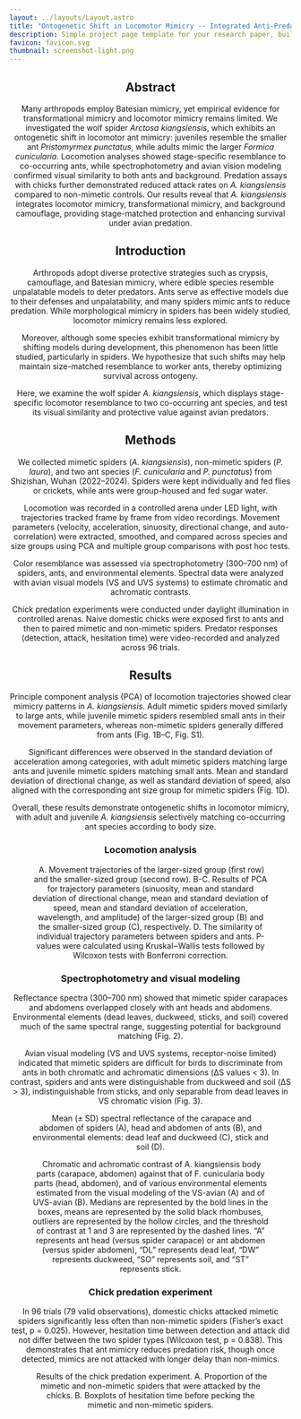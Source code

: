 ```yaml
---
layout: ../layouts/Layout.astro
title: "Ontogenetic Shift in Locomotor Mimicry -- Integrated Anti-Predator Strategy in the Myrmecomorphic Wolf Spider Arctosa kiangsiensis"
description: Simple project page template for your research paper, built with Astro and Tailwind CSS
favicon: favicon.svg
thumbnail: screenshot-light.png
---
```






<Header
  title={frontmatter.title}
  authors={[
    {
      name: "Linlin Li",
      url: "https://linlinbio.github.io",
      institution: "Wuhan University",
    },
    {
      name: "Shichang Zhang",
      institution: "Hubei University",
      notes: ["*"],
    },
  ]}
  conference="Jul 2023 - Present"
  />


<HighlightedSection class="text-justify">

## Abstract

<section class="text-justify">
  Many arthropods employ Batesian mimicry, yet empirical evidence for transformational mimicry and locomotor mimicry remains limited. We investigated the wolf spider <i>Arctosa kiangsiensis</i>, which exhibits an ontogenetic shift in locomotor ant mimicry: juveniles resemble the smaller ant <i>Pristomyrmex punctatus</i>, while adults mimic the larger <i>Formica cunicularia</i>. Locomotion analyses showed stage-specific resemblance to co-occurring ants, while spectrophotometry and avian vision modeling confirmed visual similarity to both ants and background. Predation assays with chicks further demonstrated reduced attack rates on <i>A. kiangsiensis</i> compared to non-mimetic controls. Our results reveal that <i>A. kiangsiensis</i> integrates locomotor mimicry, transformational mimicry, and background camouflage, providing stage-matched protection and enhancing survival under avian predation.
</section>

</HighlightedSection>


## Introduction

<section class="text-justify">
  Arthropods adopt diverse protective strategies such as crypsis, camouflage, and Batesian mimicry, where edible species resemble unpalatable models to deter predators. Ants serve as effective models due to their defenses and unpalatability, and many spiders mimic ants to reduce predation. While morphological mimicry in spiders has been widely studied, locomotor mimicry remains less explored. 
  <p class="mt-4">
    Moreover, although some species exhibit transformational mimicry by shifting models during development, this phenomenon has been little studied, particularly in spiders. We hypothesize that such shifts may help maintain size-matched resemblance to worker ants, thereby optimizing survival across ontogeny.
  </p>
  <p class="mt-4">
    Here, we examine the wolf spider <i>A. kiangsiensis</i>, which displays stage-specific locomotor resemblance to two co-occurring ant species, and test its visual similarity and protective value against avian predators.
  </p>
</section>


<HighlightedSection class="text-justify">

## Methods

<section class="text-justify">
  We collected mimetic spiders (<i>A. kiangsiensis</i>), non-mimetic spiders (<i>P. laura</i>), and two ant species (<i>F. cunicularia</i> and <i>P. punctatus</i>) from Shizishan, Wuhan (2022–2024). Spiders were kept individually and fed flies or crickets, while ants were group-housed and fed sugar water. 
  <p class="mt-4">
    Locomotion was recorded in a controlled arena under LED light, with trajectories tracked frame by frame from video recordings. Movement parameters (velocity, acceleration, sinuosity, directional change, and auto-correlation) were extracted, smoothed, and compared across species and size groups using PCA and multiple group comparisons with post hoc tests.
  </p>
  <p class="mt-4">
    Color resemblance was assessed via spectrophotometry (300–700 nm) of spiders, ants, and environmental elements. Spectral data were analyzed with avian visual models (VS and UVS systems) to estimate chromatic and achromatic contrasts.
  </p>
  <p class="mt-4">
    Chick predation experiments were conducted under daylight illumination in controlled arenas. Naive domestic chicks were exposed first to ants and then to paired mimetic and non-mimetic spiders. Predator responses (detection, attack, hesitation time) were video-recorded and analyzed across 96 trials.
  </p>
</section>

</HighlightedSection>

## Results
<section class="text-justify">
  Principle component analysis (PCA) of locomotion trajectories showed clear mimicry patterns in <i>A. kiangsiensis</i>. Adult mimetic spiders moved similarly to large ants, while juvenile mimetic spiders resembled small ants in their movement parameters, whereas non-mimetic spiders generally differed from ants (Fig. 1B–C, Fig. S1).
  <p class="mt-4">
    Significant differences were observed in the standard deviation of acceleration among categories, with adult mimetic spiders matching large ants and juvenile mimetic spiders matching small ants. Mean and standard deviation of directional change, as well as standard deviation of speed, also aligned with the corresponding ant size group for mimetic spiders (Fig. 1D).
  </p>
  <p class="mt-4">
    Overall, these results demonstrate ontogenetic shifts in locomotor mimicry, with adult and juvenile <i>A. kiangsiensis</i> selectively matching co-occurring ant species according to body size.
  </p>
</section>


### Locomotion analysis

<section class="text-justify">
  
  <p class="mt-4">
    
  </p>
</section>


<Figure>
  <Image slot="figure" source={fig1} altText="A. Movement trajectories of the larger-sized group (first row) and the smaller-sized group (second row). B-C. Results of PCA for trajectory parameters (sinuosity, mean and standard deviation of directional change, mean and standard deviation of speed, mean and standard deviation of acceleration, wavelength, and amplitude) of the larger-sized group (B) and the smaller-sized group (C), respectively. D. The similarity of individual trajectory parameters between spiders and ants. P-values were calculated using Kruskal‒Wallis tests followed by Wilcoxon tests with Bonferroni correction." class="w-full max-w-4xl mx-auto" />
  <span slot="caption">A. Movement trajectories of the larger-sized group (first row) and the smaller-sized group (second row). B-C. Results of PCA for trajectory parameters (sinuosity, mean and standard deviation of directional change, mean and standard deviation of speed, mean and standard deviation of acceleration, wavelength, and amplitude) of the larger-sized group (B) and the smaller-sized group (C), respectively. D. The similarity of individual trajectory parameters between spiders and ants. P-values were calculated using Kruskal‒Wallis tests followed by Wilcoxon tests with Bonferroni correction.</span>
</Figure>

### Spectrophotometry and visual modeling
<section class="text-justify">
  Reflectance spectra (300–700 nm) showed that mimetic spider carapaces and abdomens overlapped closely with ant heads and abdomens. Environmental elements (dead leaves, duckweed, sticks, and soil) covered much of the same spectral range, suggesting potential for background matching (Fig. 2).
  <p class="mt-4">
    Avian visual modeling (VS and UVS systems, receptor-noise limited) indicated that mimetic spiders are difficult for birds to discriminate from ants in both chromatic and achromatic dimensions (ΔS values < 3). In contrast, spiders and ants were distinguishable from duckweed and soil (ΔS > 3), indistinguishable from sticks, and only separable from dead leaves in VS chromatic vision (Fig. 3).
  </p>
</section>

<Figure>
  <Image slot="figure" source={fig2} altText="Mean (± SD) spectral reflectance of the carapace and abdomen of spiders (A), head and abdomen of ants (B), and environmental elements: dead leaf and duckweed (C), stick and soil (D)." />
  <span slot="caption">Mean (± SD) spectral reflectance of the carapace and abdomen of spiders (A), head and abdomen of ants (B), and environmental elements: dead leaf and duckweed (C), stick and soil (D).</span>
</Figure>

<Figure>
  <Image slot="figure" source={fig3} altText="Chromatic and achromatic contrast of A. kiangsiensis body parts (carapace, abdomen) against that of F. cunicularia body parts (head, abdomen), and of various environmental elements estimated from the visual modeling of the VS-avian (A) and of UVS-avian (B). Medians are represented by the bold lines in the boxes, means are represented by the solid black rhombuses, outliers are represented by the hollow circles, and the threshold of contrast at 1 and 3 are represented by the dashed lines. “A” represents ant head (versus spider carapace) or ant abdomen (versus spider abdomen), “DL” represents dead leaf, “DW” represents duckweed, “SO” represents soil, and “ST” represents stick." />
  <span slot="caption">Chromatic and achromatic contrast of A. kiangsiensis body parts (carapace, abdomen) against that of F. cunicularia body parts (head, abdomen), and of various environmental elements estimated from the visual modeling of the VS-avian (A) and of UVS-avian (B). Medians are represented by the bold lines in the boxes, means are represented by the solid black rhombuses, outliers are represented by the hollow circles, and the threshold of contrast at 1 and 3 are represented by the dashed lines. “A” represents ant head (versus spider carapace) or ant abdomen (versus spider abdomen), “DL” represents dead leaf, “DW” represents duckweed, “SO” represents soil, and “ST” represents stick.</span>
</Figure>

### Chick predation experiment

<section class="text-justify">
  In 96 trials (79 valid observations), domestic chicks attacked mimetic spiders significantly less often than non-mimetic spiders (Fisher’s exact test, p = 0.025). However, hesitation time between detection and attack did not differ between the two spider types (Wilcoxon test, p = 0.838). This demonstrates that ant mimicry reduces predation risk, though once detected, mimics are not attacked with longer delay than non-mimics.
</section>

<Figure>
  <Image slot="figure" source={fig4} altText="Results of the chick predation experiment. A. Proportion of the mimetic and non-mimetic spiders that were attacked by the chicks. B. Boxplots of hesitation time before pecking the mimetic and non-mimetic spiders." />
  <span slot="caption">Results of the chick predation experiment. A. Proportion of the mimetic and non-mimetic spiders that were attacked by the chicks. B. Boxplots of hesitation time before pecking the mimetic and non-mimetic spiders.</span>
</Figure>